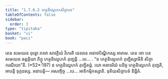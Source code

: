 ```yaml
---
title: "1.7.6.2 ហត្ថនិល្លេហកសិក្ខាបទ"
tableOfContents: false
sidebar:
  order: 3
type: "tipitaka"
basket: "vi"
book: "paci"
---
```



<DynamicBreadcrumb />

<Division number="628" book="paci">

<Paragraph number="1945" book="paci">
តេន សមយេន ពុទ្ធោ ភគវា សាវត្ថិយំ វិហរតិ ជេតវនេ អនាថបិណ្ឌិកស្ស អារាមេ. តេន ខោ បន សមយេន ឆព្ពគ្គិយា ភិក្ខូ ហត្ថនិល្លេហកំ ភុញ្ជន្តិ …បេ… .
</Paragraph>

<Paragraph number="1946" book="paci">
<Emphasis>“ន ហត្ថនិល្លេហកំ ភុញ្ជិស្សាមីតិ សិក្ខា ករណីយា”</Emphasis>តិ. (*52*:<Emphasis>197</Emphasis>)
</Paragraph>

<Paragraph number="1947" book="paci">
ន ហត្ថនិល្លេហកំ ភុញ្ជិតព្ពំ. យោ អនាទរិយំ បដិច្ច ហត្ថនិល្លេហកំ ភុញ្ជតិ, អាបត្តិ ទុក្កដស្ស.
</Paragraph>

<Paragraph number="1948" book="paci">
អនាបត្តិ— អសញ្ចិច្ច …បេ… អាទិកម្មិកស្សាតិ.

</Paragraph>
</Division>

<Paragraph number="1949" type="center" book="paci">
ទុតិយសិក្ខាបទំ និដ្ឋិតំ.
</Paragraph>